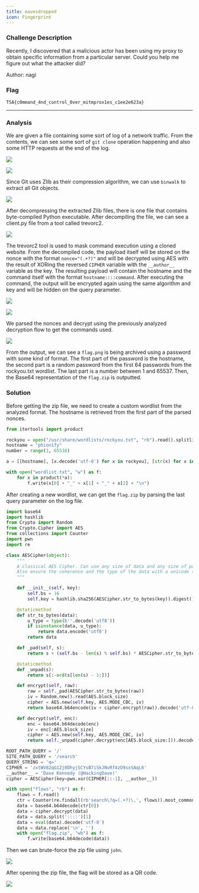 ```yaml
---
title: eavesdropped
icon: Fingerprint
---
```


### Challenge Description

Recently, I discovered that a malicious actor has been using my proxy to obtain specific information from a particular server. Could you help me figure out what the attacker did?

Author: nagi

### Flag

`TSA{c0mmand_4nd_control_0ver_mitmprox1es_c1ee2e623a}`

***

### Analysis

We are given a file containing some sort of log of a network traffic. From the contents, we can see some sort of `git clone` operation happening and also some HTTP requests at the end of the log.

![](/eavesdropped_1.png)

![](/eavesdropped_2.png)

Since Git uses Zlib as their compression algorithm, we can use `binwalk` to extract all Git objects.

![](/eavesdropped_3.png)

After decompressing the extracted Zlib files, there is one file that contains byte-compiled Python executable. After decompiling the file, we can see a client.py file from a tool called trevorc2.

![](/eavesdropped_4.png)

The trevorc2 tool is used to mask command execution using a cloned website. From the decompiled code, the payload itself will be stored on the nonce with the format `nonce="(.+?)"` and will be decrypted using AES with the result of XORing the reversed `CIPHER` variable with the `__author__` variable as the key. The resulting payload will contain the hostname and the command itself with the format `hostname::::command`. After executing the command, the output will be encrypted again using the same algorithm and key and will be hidden on the query parameter.

![](/eavesdropped_5.png)

![](/eavesdropped_6.png)

We parsed the nonces and decrypt using the previously analyzed decryption flow to get the commands used.

![](/eavesdropped_7.png)

From the output, we can see a `flag.png` is being archived using a password with some kind of format. The first part of the password is the hostname, the second part is a random password from the first 64 passwords from the rockyou.txt wordlist. The last part is a number between 1 and 65537. Then, the Base64 representation of the `flag.zip` is outputted.

### Solution

Before getting the zip file, we need to create a custom wordlist from the analyzed format. The hostname is retrieved from the first part of the parsed nonces.

```python
from itertools import product

rockyou = open("/usr/share/wordlists/rockyou.txt", "rb").read().splitlines()[:64]
hostname = "phionify"
number = range(1, 65538)

a = [[hostname], [x.decode('utf-8') for x in rockyou], [str(x) for x in number]]

with open("wordlist.txt", "w") as f:
    for x in product(*a):
        f.write(x[0] + "_" + x[1] + "_" + x[2] + "\n")
```

After creating a new wordlist, we can get the `flag.zip` by parsing the last query parameter on the log file.

```python
import base64
import hashlib
from Crypto import Random
from Crypto.Cipher import AES
from collections import Counter
import pwn
import re

class AESCipher(object):
    """
    A classical AES Cipher. Can use any size of data and any size of password thanks to padding.
    Also ensure the coherence and the type of the data with a unicode to byte converter.
    """

    def __init__(self, key):
        self.bs = 16
        self.key = hashlib.sha256(AESCipher.str_to_bytes(key)).digest()

    @staticmethod
    def str_to_bytes(data):
        u_type = type(b''.decode('utf8'))
        if isinstance(data, u_type):
            return data.encode('utf8')
        return data

    def _pad(self, s):
        return s + (self.bs - len(s) % self.bs) * AESCipher.str_to_bytes(chr(self.bs - len(s) % self.bs))

    @staticmethod
    def _unpad(s):
        return s[:-ord(s[len(s) - 1:])]

    def encrypt(self, raw):
        raw = self._pad(AESCipher.str_to_bytes(raw))
        iv = Random.new().read(AES.block_size)
        cipher = AES.new(self.key, AES.MODE_CBC, iv)
        return base64.b64encode(iv + cipher.encrypt(raw)).decode('utf-8')

    def decrypt(self, enc):
        enc = base64.b64decode(enc)
        iv = enc[:AES.block_size]
        cipher = AES.new(self.key, AES.MODE_CBC, iv)
        return self._unpad(cipher.decrypt(enc[AES.block_size:])).decode('utf-8')

ROOT_PATH_QUERY = '/'
SITE_PATH_QUERY = '/search'
QUERY_STRING = 'q='
CIPHER = 'zxtWV82qG1Zj0DhyjSCYsB7iSkJNvRf4zO9sxSAqL6'
__author__ = 'Dave Kennedy (@HackingDave)'
cipher = AESCipher(key=pwn.xor(CIPHER[::-1], __author__))

with open("flows", "rb") as f:
    flows = f.read()
    ctr = Counter(re.findall(rb'search\?q=(.+?)\,', flows)).most_common()[-1]
    data = base64.b64decode(ctr[0])
    data = cipher.decrypt(data)
    data = data.split('::::')[1]
    data = eval(data).decode('utf-8')
    data = data.replace('\n', '')
    with open("flag.zip", "wb") as f:
        f.write(base64.b64decode(data))
```

Then we can brute-force the zip file using `john`.

![](/eavesdropped_8.png)

After opening the zip file, the flag will be stored as a QR code.

![](/eavesdropped_9.png)
